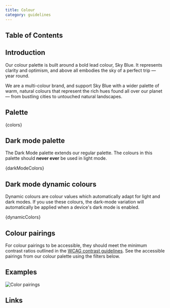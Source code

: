 ```yaml
---
title: Colour
category: guidelines
---
```




## Table of Contents

## Introduction

Our colour palette is built around a bold lead colour, Sky Blue. It represents clarity and optimism, and above all embodies the sky of a perfect trip — year round. 

We are a multi-colour brand, and support Sky Blue with a wider palette of warm, natural colours that represent the rich hues found all over our planet — from bustling cities to untouched natural landscapes.

## Palette

<Fragment>
  {colors}
</Fragment>

## Dark mode palette

The Dark Mode palette extends our regular palette. The colours in this palette should <strong>never ever</strong> be used in light mode.

<Fragment>
  {darkModeColors}
</Fragment>

## Dark mode dynamic colours

Dynamic colours are colour values which automatically adapt for light and dark modes. If you use these colours, the dark-mode variation will automatically be applied when a device&apos;s dark mode is enabled.

<Fragment>
  {dynamicColors}
</Fragment>

## Colour pairings

For colour pairings to be accessible, they should meet the minimum contrast ratios outlined in the [WCAG contrast guidelines](https://www.w3.org/TR/WCAG21/#contrast-minimum). See the accessible pairings from our colour palette using the filters below.

<Fragment>
  <ColorChart />
</Fragment>

## Examples

![Color pairings](../static/colours/colour_examples.png)

## Links